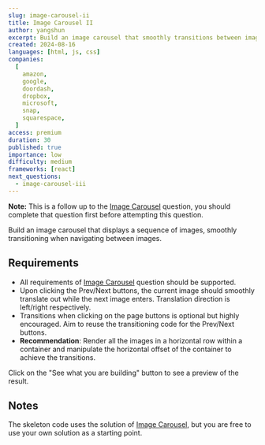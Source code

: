 ```yaml
---
slug: image-carousel-ii
title: Image Carousel II
author: yangshun
excerpt: Build an image carousel that smoothly transitions between images
created: 2024-08-16
languages: [html, js, css]
companies:
  [
    amazon,
    google,
    doordash,
    dropbox,
    microsoft,
    snap,
    squarespace,
  ]
access: premium
duration: 30
published: true
importance: low
difficulty: medium
frameworks: [react]
next_questions:
  - image-carousel-iii
---
```


**Note:** This is a follow up to the [Image Carousel](/questions/user-interface/image-carousel) question, you should complete that question first before attempting this question.

Build an image carousel that displays a sequence of images, smoothly transitioning when navigating between images.

## Requirements

- All requirements of [Image Carousel](/questions/user-interface/image-carousel) question should be supported.
- Upon clicking the Prev/Next buttons, the current image should smoothly translate out while the next image enters. Translation direction is left/right respectively.
- Transitions when clicking on the page buttons is optional but highly encouraged. Aim to reuse the transitioning code for the Prev/Next buttons.
- **Recommendation**: Render all the images in a horizontal row within a container and manipulate the horizontal offset of the container to achieve the transitions.

Click on the "See what you are building" button to see a preview of the result.

## Notes

The skeleton code uses the solution of [Image Carousel](/questions/user-interface/image-carousel), but you are free to use your own solution as a starting point.
